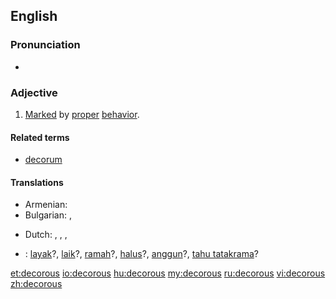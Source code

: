 ==English==

===Pronunciation===
* {{a|UK}} {{IPA|/dɛˈkɔː(ɹ).ʌs/}} {{SAMPA|/dE"kO:(r).Vs/}}

===Adjective===
{{en-adj}}

# [[mark|Marked]] by [[proper]] [[behavior]]. {{rfex}}

====Related terms====
* [[decorum]]

====Translations====
{{trans-top|behaving properly}}
* Armenian: {{t-|hy|պատշաճ|tr=patšač̣}}
* Bulgarian: {{t|bg|пристоен}},  {{t|bg|благоприличен}}
{{trans-mid}}
* Dutch: {{t-|nl|keurig}}, {{t+|nl|goed}}, {{t+|nl|net}},  {{t|nl|welvoeglijk}}
{{trans-bottom}}

{{checktrans-top}}
* {{ttbc|Indonesian}}: [[layak]]?, [[laik]]?, [[ramah]]?, [[halus]]?, [[anggun]]?, [[tahu tatakrama]]?
{{trans-mid}}
{{trans-bottom}}

[[et:decorous]]
[[io:decorous]]
[[hu:decorous]]
[[my:decorous]]
[[ru:decorous]]
[[vi:decorous]]
[[zh:decorous]]